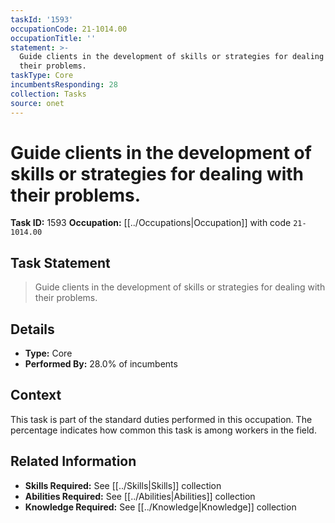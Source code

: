 ```yaml
---
taskId: '1593'
occupationCode: 21-1014.00
occupationTitle: ''
statement: >-
  Guide clients in the development of skills or strategies for dealing with
  their problems.
taskType: Core
incumbentsResponding: 28
collection: Tasks
source: onet
---
```

# Guide clients in the development of skills or strategies for dealing with their problems.

**Task ID:** 1593
**Occupation:** [[../Occupations|Occupation]] with code `21-1014.00`

## Task Statement

> Guide clients in the development of skills or strategies for dealing with their problems.

## Details

- **Type:** Core
- **Performed By:** 28.0% of incumbents

## Context

This task is part of the standard duties performed in this occupation. The percentage indicates how common this task is among workers in the field.

## Related Information

- **Skills Required:** See [[../Skills|Skills]] collection
- **Abilities Required:** See [[../Abilities|Abilities]] collection
- **Knowledge Required:** See [[../Knowledge|Knowledge]] collection
